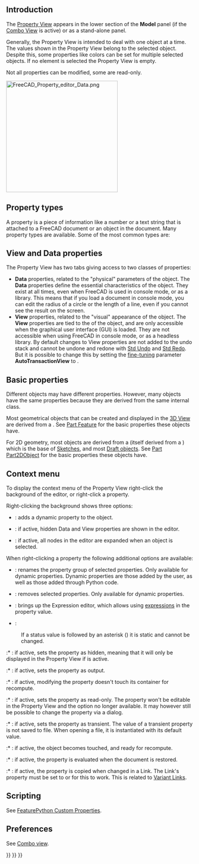 <languages/>
<translate>

<!--T:27-->
{{Docnav
|[[Document_structure|Document structure]]
|[[Workbenches|Workbenches]]
}}

</translate>
{{TOCright}}
<translate>

== Introduction == <!--T:1-->

<!--T:29-->
The [[Property_View|Property View]] appears in the lower section of the '''Model''' panel (if the [[Combo_View|Combo View]] is active) or as a stand-alone panel.

<!--T:2-->
Generally, the Property View is intended to deal with one object at a time. The values shown in the Property View belong to the selected object. Despite this, some properties like colors can be set for multiple selected objects. If no element is selected the Property View is empty.

<!--T:3-->
Not all properties can be modified, some are read-only.

</translate>
[[File:FreeCAD_Property_editor_Data.png|300px]]
<translate>
<!--T:67-->
{{Caption|The Data properties of a [[Part_Box|Part Box]]}}

==Property types== <!--T:6-->

<!--T:32-->
A property is a piece of information like a number or a text string that is attached to a FreeCAD document or an object in the document. Many  property types are available. Some of the most common types are:

</translate>
{{Code|lang=text|code=
App::PropertyAngle
App::PropertyBool
App::PropertyDistance
App::PropertyFloat
App::PropertyInteger
App::PropertyLength
App::PropertyPlacement
App::PropertyString
App::PropertyVector
}}
<translate>

== View and Data properties == <!--T:34-->

<!--T:15-->
The Property View has two tabs giving access to two classes of properties:
* '''Data''' properties, related to the "physical" parameters of the object. The '''Data''' properties define the essential characteristics of the object. They exist at all times, even when FreeCAD is used in console mode, or as a library. This means that if you load a document in console mode, you can edit the radius of a circle or the length of a line, even if you cannot see the result on the screen.
* '''View''' properties, related to the "visual" appearance of the object. The '''View''' properties are tied to the {{incode|ViewObject}} of the object, and are only accessible when the graphical user interface (GUI) is loaded. They are not accessible when using FreeCAD in console mode, or as a headless library. By default changes to View properties are not added to the undo stack and cannot be undone and redone with [[Std_Undo|Std Undo]] and [[Std_Redo|Std Redo]]. But it is possible to change this by setting the [[Fine-tuning|fine-tuning]] parameter '''AutoTransactionView''' to {{TRUE}}.

== Basic properties == <!--T:36-->

<!--T:68-->
Different objects may have different properties. However, many objects have the same properties because they are derived from the same internal class.

<!--T:45-->
Most geometrical objects that can be created and displayed in the [[3D_View|3D View]] are derived from a {{incode|Part::Feature}}. See [[Part_Feature|Part Feature]] for the basic properties these objects have.

<!--T:46-->
For 2D geometry, most objects are derived from a {{incode|Part::Part2DObject}} (itself derived from a {{incode|Part::Feature}}) which is the base of [[Sketch|Sketches]], and most [[Draft_Workbench|Draft objects]]. See [[Part_Part2DObject|Part Part2DObject]] for the basic properties these objects have.

== Context menu == <!--T:69-->

<!--T:70-->
To display the context menu of the Property View right-click the background of the editor, or right-click a property.

<!--T:71-->
Right-clicking the background shows three options:

<!--T:72-->
* {{MenuCommand|Add property}}: adds a dynamic property to the object.

<!--T:73-->
* {{MenuCommand|Show hidden}}: if active, hidden Data and View properties are shown in the editor.

<!--T:74-->
* {{MenuCommand|Auto expand}}: if active, all nodes in the editor are expanded when an object is selected.

<!--T:75-->
When right-clicking a property the following additional options are available:

<!--T:89-->
* {{MenuCommand|Rename property group}}: renames the property group of selected properties. Only available for dynamic properties. Dynamic properties are those added by the user, as well as those added through Python code.

<!--T:90-->
* {{MenuCommand|Remove property}}: removes selected properties. Only available for dynamic properties.

<!--T:76-->
* {{MenuCommand|Expression...}}: brings up the Expression editor, which allows using [[Expressions|expressions]] in the property value.

<!--T:77-->
* {{MenuCommand|Status}}:

<!--T:91-->
: If a status value is followed by an asterisk ({{MenuCommand|*}}) it is static and cannot be changed.

<!--T:78-->
:* {{MenuCommand|Hidden}}: if active, sets the property as hidden, meaning that it will only be displayed in the Property View if {{MenuCommand|Show hidden}} is active.

<!--T:79-->
:* {{MenuCommand|Output}}: if active, sets the property as output.

<!--T:80-->
:* {{MenuCommand|NoRecompute}}: if active, modifying the property doesn't touch its container for recompute.

<!--T:81-->
:* {{MenuCommand|ReadOnly}}: if active, sets the property as read-only. The property won't be editable in the Property View and the {{MenuCommand|Expression...}} option no longer available. It may however still be possible to change the property via a dialog.

<!--T:82-->
:* {{MenuCommand|Transient}}: if active, sets the property as transient. The value of a transient property is not saved to file. When opening a file, it is instantiated with its default value.

<!--T:83-->
:* {{MenuCommand|Touched}}: if active, the object becomes touched, and ready for recompute.

<!--T:84-->
:* {{MenuCommand|EvalOnRestore}}: if active, the property is evaluated when the document is restored.

<!--T:85-->
:* {{MenuCommand|CopyOnChange}}: if active, the property is copied when changed in a Link. The Link's {{PropertyData|Link Copy on Change}} property must be set to {{Value|Tracking}} or {{Value|Enabled}} for this to work. This is related to [https://forum.freecad.org/viewtopic.php?p=738833#p738833 Variant Links].

== Scripting == <!--T:48-->

<!--T:86-->
See [[FeaturePython_Custom_Properties|FeaturePython Custom Properties]].

== Preferences == <!--T:87-->

<!--T:88-->
See [[Combo_view#Preferences|Combo view]].


<!--T:9-->
{{Docnav
|[[Document_structure|Document structure]]
|[[Workbenches|Workbenches]]
}}

</translate>
{{Interface_navi{{#translation:}}}}
{{Std_Base_navi{{#translation:}}}}
{{Userdocnavi{{#translation:}}}}